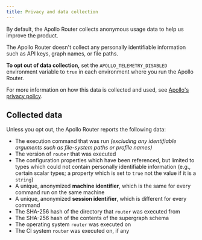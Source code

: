 ```yaml
---
title: Privacy and data collection
---
```


By default, the Apollo Router collects anonymous usage data to help us improve the product.

The Apollo Router doesn't collect any personally identifiable information such as API keys, graph names, or file paths. 

**To opt out of data collection,** set the `APOLLO_TELEMETRY_DISABLED` environment variable to `true` in each environment where you run the Apollo Router.

For more information on how this data is collected and used, see [Apollo's privacy policy](https://www.apollographql.com/privacy-policy/).

## Collected data

Unless you opt out, the Apollo Router reports the following data:

- The execution command that was run _(excluding any identifiable arguments such as file-system paths or profile names)_
- The version of `router` that was executed
- The configuration properties which have been referenced, but limited to types which could not contain personally identifiable information (e.g., certain scalar types; a property which is set to `true` not the value if it is a `string`)
- A unique, anonymized **machine identifier**, which is the same for every command run on the same machine
- A unique, anonymized **session identifier**, which is different for every command
- The SHA-256 hash of the directory that `router` was executed from
- The SHA-256 hash of the contents of the supergraph schema
- The operating system `router` was executed on
- The CI system `router` was executed on, if any
